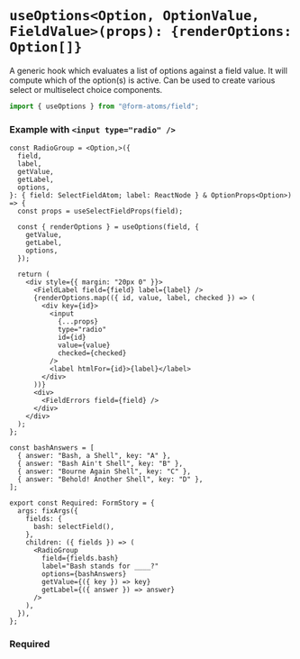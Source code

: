 

<Meta title="hooks/useOptions" />

# `useOptions<Option, OptionValue, FieldValue>(props): {renderOptions: Option[]}`

A generic hook which evaluates a list of options against a field value. It will compute which of the option(s) is active.
Can be used to create various select or multiselect choice components.

```ts
import { useOptions } from "@form-atoms/field";
```

### Example with `<input type="radio" />`

```tsx
const RadioGroup = <Option,>({
  field,
  label,
  getValue,
  getLabel,
  options,
}: { field: SelectFieldAtom; label: ReactNode } & OptionProps<Option>) => {
  const props = useSelectFieldProps(field);

  const { renderOptions } = useOptions(field, {
    getValue,
    getLabel,
    options,
  });

  return (
    <div style={{ margin: "20px 0" }}>
      <FieldLabel field={field} label={label} />
      {renderOptions.map(({ id, value, label, checked }) => (
        <div key={id}>
          <input
            {...props}
            type="radio"
            id={id}
            value={value}
            checked={checked}
          />
          <label htmlFor={id}>{label}</label>
        </div>
      ))}
      <div>
        <FieldErrors field={field} />
      </div>
    </div>
  );
};

const bashAnswers = [
  { answer: "Bash, a Shell", key: "A" },
  { answer: "Bash Ain't Shell", key: "B" },
  { answer: "Bourne Again Shell", key: "C" },
  { answer: "Behold! Another Shell", key: "D" },
];

export const Required: FormStory = {
  args: fixArgs({
    fields: {
      bash: selectField(),
    },
    children: ({ fields }) => (
      <RadioGroup
        field={fields.bash}
        label="Bash stands for ____?"
        options={bashAnswers}
        getValue={({ key }) => key}
        getLabel={({ answer }) => answer}
      />
    ),
  }),
};
```

### Required

<Canvas of={RadioGroupStories.Required} />
